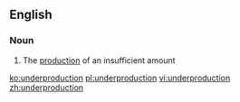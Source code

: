 ==English==

===Noun===
{{en-noun}}

# The [[production]] of an insufficient amount

[[ko:underproduction]]
[[pl:underproduction]]
[[vi:underproduction]]
[[zh:underproduction]]